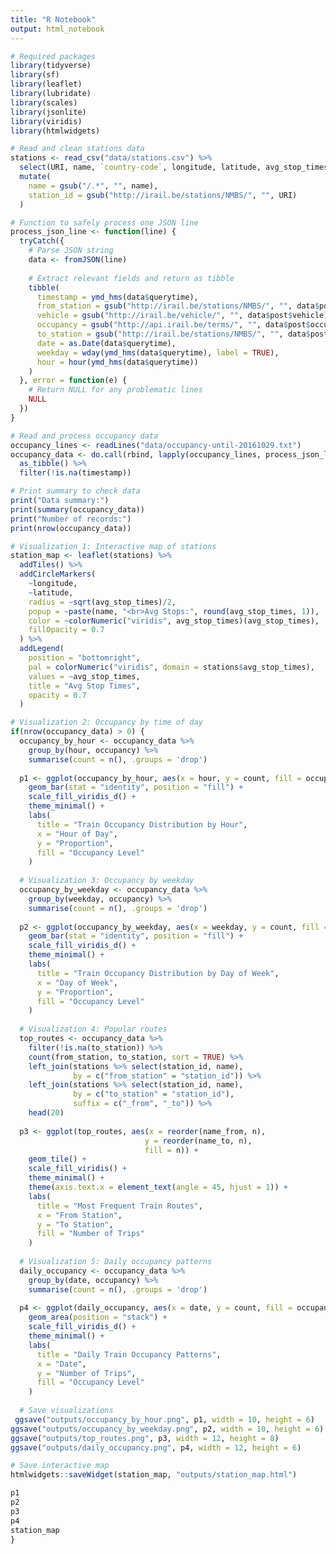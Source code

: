 ```yaml
---
title: "R Notebook"
output: html_notebook
---
```



```r
# Required packages
library(tidyverse)
library(sf)
library(leaflet)
library(lubridate)
library(scales)
library(jsonlite)
library(viridis)
library(htmlwidgets)

# Read and clean stations data
stations <- read_csv("data/stations.csv") %>%
  select(URI, name, `country-code`, longitude, latitude, avg_stop_times) %>%
  mutate(
    name = gsub("/.*", "", name),
    station_id = gsub("http://irail.be/stations/NMBS/", "", URI)
  )

# Function to safely process one JSON line
process_json_line <- function(line) {
  tryCatch({
    # Parse JSON string
    data <- fromJSON(line)
    
    # Extract relevant fields and return as tibble
    tibble(
      timestamp = ymd_hms(data$querytime),
      from_station = gsub("http://irail.be/stations/NMBS/", "", data$post$from),
      vehicle = gsub("http://irail.be/vehicle/", "", data$post$vehicle),
      occupancy = gsub("http://api.irail.be/terms/", "", data$post$occupancy),
      to_station = gsub("http://irail.be/stations/NMBS/", "", data$post$to),
      date = as.Date(data$querytime),
      weekday = wday(ymd_hms(data$querytime), label = TRUE),
      hour = hour(ymd_hms(data$querytime))
    )
  }, error = function(e) {
    # Return NULL for any problematic lines
    NULL
  })
}

# Read and process occupancy data
occupancy_lines <- readLines("data/occupancy-until-20161029.txt")
occupancy_data <- do.call(rbind, lapply(occupancy_lines, process_json_line)) %>%
  as_tibble() %>%
  filter(!is.na(timestamp))

# Print summary to check data
print("Data summary:")
print(summary(occupancy_data))
print("Number of records:")
print(nrow(occupancy_data))

# Visualization 1: Interactive map of stations
station_map <- leaflet(stations) %>%
  addTiles() %>%
  addCircleMarkers(
    ~longitude, 
    ~latitude,
    radius = ~sqrt(avg_stop_times)/2,
    popup = ~paste(name, "<br>Avg Stops:", round(avg_stop_times, 1)),
    color = ~colorNumeric("viridis", avg_stop_times)(avg_stop_times),
    fillOpacity = 0.7
  ) %>%
  addLegend(
    position = "bottomright",
    pal = colorNumeric("viridis", domain = stations$avg_stop_times),
    values = ~avg_stop_times,
    title = "Avg Stop Times",
    opacity = 0.7
  )

# Visualization 2: Occupancy by time of day
if(nrow(occupancy_data) > 0) {
  occupancy_by_hour <- occupancy_data %>%
    group_by(hour, occupancy) %>%
    summarise(count = n(), .groups = 'drop')
  
  p1 <- ggplot(occupancy_by_hour, aes(x = hour, y = count, fill = occupancy)) +
    geom_bar(stat = "identity", position = "fill") +
    scale_fill_viridis_d() +
    theme_minimal() +
    labs(
      title = "Train Occupancy Distribution by Hour",
      x = "Hour of Day",
      y = "Proportion",
      fill = "Occupancy Level"
    )
  
  # Visualization 3: Occupancy by weekday
  occupancy_by_weekday <- occupancy_data %>%
    group_by(weekday, occupancy) %>%
    summarise(count = n(), .groups = 'drop')
  
  p2 <- ggplot(occupancy_by_weekday, aes(x = weekday, y = count, fill = occupancy)) +
    geom_bar(stat = "identity", position = "fill") +
    scale_fill_viridis_d() +
    theme_minimal() +
    labs(
      title = "Train Occupancy Distribution by Day of Week",
      x = "Day of Week",
      y = "Proportion",
      fill = "Occupancy Level"
    )
  
  # Visualization 4: Popular routes
  top_routes <- occupancy_data %>%
    filter(!is.na(to_station)) %>%
    count(from_station, to_station, sort = TRUE) %>%
    left_join(stations %>% select(station_id, name), 
              by = c("from_station" = "station_id")) %>%
    left_join(stations %>% select(station_id, name), 
              by = c("to_station" = "station_id"), 
              suffix = c("_from", "_to")) %>%
    head(20)
  
  p3 <- ggplot(top_routes, aes(x = reorder(name_from, n), 
                              y = reorder(name_to, n), 
                              fill = n)) +
    geom_tile() +
    scale_fill_viridis() +
    theme_minimal() +
    theme(axis.text.x = element_text(angle = 45, hjust = 1)) +
    labs(
      title = "Most Frequent Train Routes",
      x = "From Station",
      y = "To Station",
      fill = "Number of Trips"
    )
  
  # Visualization 5: Daily occupancy patterns
  daily_occupancy <- occupancy_data %>%
    group_by(date, occupancy) %>%
    summarise(count = n(), .groups = 'drop')
  
  p4 <- ggplot(daily_occupancy, aes(x = date, y = count, fill = occupancy)) +
    geom_area(position = "stack") +
    scale_fill_viridis_d() +
    theme_minimal() +
    labs(
      title = "Daily Train Occupancy Patterns",
      x = "Date",
      y = "Number of Trips",
      fill = "Occupancy Level"
    )
  
  # Save visualizations
 ggsave("outputs/occupancy_by_hour.png", p1, width = 10, height = 6)
ggsave("outputs/occupancy_by_weekday.png", p2, width = 10, height = 6)
ggsave("outputs/top_routes.png", p3, width = 12, height = 8)
ggsave("outputs/daily_occupancy.png", p4, width = 12, height = 6)

# Save interactive map
htmlwidgets::saveWidget(station_map, "outputs/station_map.html")

p1
p2
p3
p4
station_map
}
```

